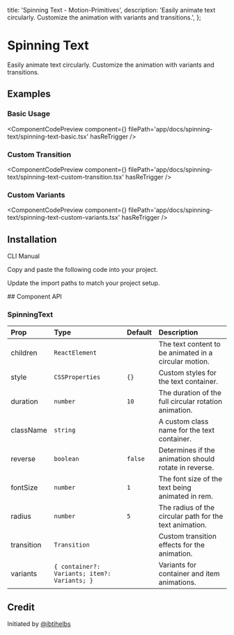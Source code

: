   title: 'Spinning Text - Motion-Primitives',
  description:
    'Easily animate text circularly. Customize the animation with variants and transitions.',
};


# Spinning Text

Easily animate text circularly. Customize the animation with variants and transitions.

## Examples

### Basic Usage

<ComponentCodePreview
  component={<SpinningTextBasic />}
  filePath='app/docs/spinning-text/spinning-text-basic.tsx'
  hasReTrigger
/>

### Custom Transition

<ComponentCodePreview
  component={<SpinningTextCustomTransition />}
  filePath='app/docs/spinning-text/spinning-text-custom-transition.tsx'
  hasReTrigger
/>

### Custom Variants

<ComponentCodePreview
  component={<SpinningTextCustomVariants />}
  filePath='app/docs/spinning-text/spinning-text-custom-variants.tsx'
  hasReTrigger
/>

## Installation

<Tabs defaultValue="cli">

<TabsList>
  <TabsTrigger value='cli'>CLI</TabsTrigger>
  <TabsTrigger value='manual'>Manual</TabsTrigger>
</TabsList>

<TabsContent value="cli">

<InstallationCli value='spinning-text' />

</TabsContent>

<TabsContent value="manual">

<Steps>

<Step>Copy and paste the following code into your project.</Step>

<CodeBlock filePath='components/core/spinning-text.tsx' />

<Step>Update the import paths to match your project setup.</Step>

</Steps>

</TabsContent>

</Tabs>
## Component API

### SpinningText

| Prop       | Type                                         | Default | Description                                             |
| :--------- | :------------------------------------------- | :------ | :------------------------------------------------------ |
| children   | `ReactElement`                               |         | The text content to be animated in a circular motion.   |
| style      | `CSSProperties`                              | `{}`    | Custom styles for the text container.                   |
| duration   | `number`                                     | `10`    | The duration of the full circular rotation animation.   |
| className  | `string`                                     |         | A custom class name for the text container.             |
| reverse    | `boolean`                                    | `false` | Determines if the animation should rotate in reverse.   |
| fontSize   | `number`                                     | `1`     | The font size of the text being animated in rem.        |
| radius     | `number`                                     | `5`     | The radius of the circular path for the text animation. |
| transition | `Transition`                                 |         | Custom transition effects for the animation.            |
| variants   | `{ container?: Variants; item?: Variants; }` |         | Variants for container and item animations.             |

## Credit

Initiated by [@ibtihelbs](https://github.com/ibtihelbs)
